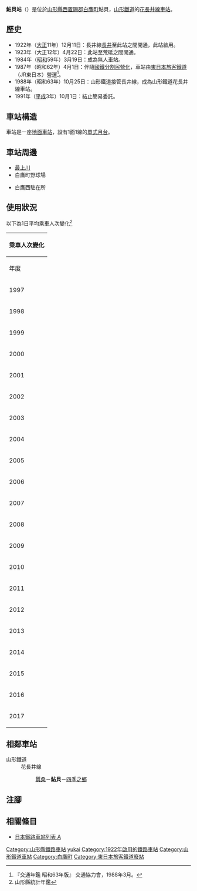 {{NoteTA|G1=Transport
|T=zh-hans:鮎贝站;zh-hk:鮎貝站;zh-tw:鮎貝車站;
|1=zh-hans:鮎贝站;zh-hk:鮎貝站;zh-tw:鮎貝車站;
}}
{{Infobox station
|公司色 = hotpink
|站名 = 鮎貝
|圖片 = AyukaiStn.JPG
|圖片說明 = 車站外觀
|日文原名 = 鮎貝
|平假名 = あゆかい
|羅馬拼音 = AYUKAI
|副站名 = 
|電報略號 = ユカ
|所在地 = {{JPN}}[[山形縣|山形縣]][[西置賜郡|西置賜郡]][[白鷹町|白鷹町]]鮎貝
|座標 = {{coord|38|10|57.42|N|140|4|15.58|E|type:railwaystation_region:JP-24|display=inline,title}}
|車站構造 = [[地面車站|地面車站]]
|月台配置 = 1面1線
|啟用年月日 = 1922年（[[大正|大正]]11年）12月11日
|廢站年月日 = 
|乘客人數 = 56
|上下車人次 = 
|統計年度 = 2017
|轉車 = 
|全寬備註 = [[無人車站|無人車站]]
|adjacent = {{Adjacent stations|system=山形鐵道|line=花長井線|left=蠶桑|right=四季之鄉|note-left=3.3km|note-mid=距離[[赤湯站|赤湯]]27.9km|note-right=0.7km}}
}}
'''鮎貝站'''（{{jpn|j=鮎貝駅|hg=あゆかいえき|rm=Ayukai eki|f=y}}）是位於[[山形縣|山形縣]][[西置賜郡|西置賜郡]][[白鷹町|白鷹町]]鮎貝，[[山形鐵道|山形鐵道]]的[[花長井線|花長井線]][[鐵路車站|車站]]。

== 歷史 ==
* 1922年（[[大正|大正]]11年）12月11日：長井線[[長井站|長井]]至此站之間開通，此站啟用。
* 1923年（大正12年）4月22日：此站至荒砥之間開通。
* 1984年（[[昭和|昭和]]59年）3月19日：成為無人車站。
* 1987年（昭和62年）4月1日：伴隨[[國鐵分割民營化|國鐵分割民營化]]，車站由[[東日本旅客鐵道|東日本旅客鐵道]]（JR東日本）營運<ref name="trafic-yearbook-1988">『交通年鑑 昭和63年版』 交通協力會，1988年3月。</ref>。
* 1988年（昭和63年）10月25日：山形鐵道接管長井線，成為山形鐵道花長井線車站。
* 1991年（[[平成|平成]]3年）10月1日：結止簡易委託。

== 車站構造 ==
車站是一座[[地面車站|地面車站]]，設有1面1線的[[單式月台|單式月台]]。

== 車站周邊 ==
* [[最上川|最上川]]
* 白鷹町野球場
* {{Translink|ja|長井警察署|長井警署}}白鷹西駐在所

== 使用狀況 ==
以下為1日平均乘車人次變化<ref>山形縣統計年鑑</ref>
{| class="wikitable" style="margin: 1em 0.2em; text-align: center; font-size: 80%;"
|- style="background: #ddd;"
!colspan="2"|乘車人次變化
|-
!年度
!一日平均<br>乘車人次
|-
|1997
|134
|-
|1998
|131
|-
|1999
|131
|-
|2000
|119
|-
|2001
|111
|-
|2002
|110
|-
|2003
|104
|-
|2004
|104
|-
|2005
|98
|-
|2006
|93
|-
|2007
|77
|-
|2008
|75
|-
|2009
|70
|-
|2010
|71
|-
|2011
|71
|-
|2012
|68
|-
|2013
|62
|-
|2014
|59
|-
|2015
|57
|-
|2016
|56
|-
|2017
|56
|}

== 相鄰車站 ==
; 山形鐵道
: 花長井線
:: [[蠶桑站|蠶桑]]－'''鮎貝'''－[[四季之鄉站|四季之鄉]]
== 注腳 ==
{{Reflist}}
== 相關條目 ==
* [[日本鐵路車站列表_A|日本鐵路車站列表 A]]
{{花長井線}}
{{DEFAULTSORT:Ayukai}}
[[Category:山形縣鐵路車站|Category:山形縣鐵路車站]]
[[Category:日本鐵路車站_A|yukai]]
[[Category:1922年啟用的鐵路車站|Category:1922年啟用的鐵路車站]]
[[Category:山形鐵道車站|Category:山形鐵道車站]]
[[Category:白鷹町|Category:白鷹町]]
[[Category:東日本旅客鐵道廢站|Category:東日本旅客鐵道廢站]]